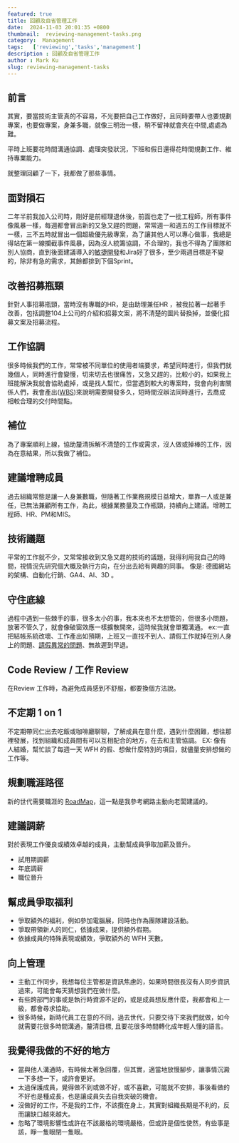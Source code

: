 ```yaml
---
featured: true
title: 回顧及自省管理工作
date:  2024-11-03 20:01:35 +0800
thumbnail:  reviewing-management-tasks.png
category:  Management   
tags:   ['reviewing','tasks','management']
description : 回顧及自省管理工作
author : Mark Ku
slug: reviewing-management-tasks
---
```

## 前言
其實，要當技術主管真的不容易，不光要把自己工作做好，且同時要帶人也要規劃專案，也要做專案，身兼多職，就像三明治一樣，稍不留神就會夾在中間,處處為難。  

平時上班要花時間溝通協調、處理突發狀況，下班和假日還得花時間規劃工作、維持專業能力。

就整理回顧了一下，我都做了那些事情。

## 面對隕石 
二年半前我加入公司時，剛好是前經理退休後，前面也走了一批工程師，所有事件像風暴一樣，每週都會冒出新的又急又趕的問題，常常週一和週五的工作目標就不一樣，三不五時就冒出一個超級優先級專案，為了讓其他人可以專心做事，我總是得站在第一線攔截事件風暴，因為沒人統籌協調，不合理的，我也不得為了團隊和別人協商，直到後面建議導入的[敏捷開發](https://blog.markkulab.net/introduce-agile-development-to-reduce-redundant-meetings/)和Jira好了很多，至少兩週目標是不變的，除非有急的需求，其餘都排到下個Sprint。

## 改善招募瓶頸
針對人事招募瓶頸，當時沒有專職的HR，是由助理兼任HR ，被我拉著一起著手改善，包括調整104上公司的介紹和招募文案，將不清楚的圖片替換掉，並優化招募文案及招募流程。

## 工作協調
很多時候我們的工作，常常被不同單位的使用者端要求，希望同時進行，但我們就幾個人，同時進行會變慢，切來切去也很痛苦，又急又趕的，比較小的，如果我上班能解決我就會協助處掉，或是找人幫忙，但當遇到較大的專案時，我會向利害關係人們，我會產出([WBS](https://blog.markkulab.net/talk-about-estimate-timetable-of-project/))來說明需要開發多久，短時間沒辦法同時進行，去喬成相較合理的交付時間點。

## 補位 
為了專案順利上線，協助釐清拆解不清楚的工作或需求，沒人做或掉棒的工作，因為在意結果，所以我做了補位。  

## 建議增聘成員 
過去組織常態是讓一人身兼數職，但隨著工作業務規模日益增大，單靠一人或是兼任，已無法兼顧所有工作，為此，根據業務量及工作瓶頸，持續向上建議。增聘工程師、HR、PM和MIS。
## 技術議題
平常的工作就不少，又常常接收到又急又趕的技術的議題，我得利用我自己的時間，視情況先研究個大概及執行方向，在分出去給有興趣的同事。 像是: 德國網站的架構、自動化行銷、GA4、AI、3D 。

## 守住底線
過程中遇到一些棘手的事，很多太小的事，我本來也不太想管的，但很多小問題，放著不管久了，就會像破窗效應一樣擴散開來，這時候我就會單獨溝通。
ex:一直把結帳系統改壞、工作產出如預期，上班又一直找不到人、請假工作就掉在別人身上的問題、[請假異常的問題](https://blog.markkulab.net/abnormal-leave-request/)、無故遲到早退。

## Code Review / 工作 Review 
在Review 工作時，為避免成員感到不舒服，都要換個方法說。 

## 不定期 1 on 1 
不定期帶同仁出去吃飯或咖啡廳聊聊，了解成員在意什麼，遇到什麼困難，想往那裡發展，找到組織和成員間有可以互相配合的地方，在去和主管協調。 EX: 像有人結婚，幫忙談了每週一天 WFH 的假、想做什麼特別的項目，就儘量安排想做的工作等。

## 規劃職涯路徑 
新的世代需要職涯的 [RoadMap](https://blog.markkulab.net/solving-the-middle-developer-career-dilemma/)，這一點是我參考網路主動向老闆建議的。

## 建議調薪
對於表現工作優良或績效卓越的成員，主動幫成員爭取加薪及晉升。
* 試用期調薪
* 年底調薪
* 職位晉升

## 幫成員爭取福利
* 爭取額外的福利，例如參加電腦展，同時也作為團隊建設活動。
* 爭取帶領新人的同仁，依據成果，提供額外假期。
* 依據成員的特殊表現或績效，爭取額外的 WFH 天數。

## 向上管理
* 主動工作同步，我想每位主管都是資訊焦慮的，如果時間很長沒有人同步資訊過來，可能會每天猜想我們在做什麼。
* 有些跨部門的事或是執行時資源不足的，或是成員想反應什麼，我都會和上一級，都會尋求協助。
* 很多時候，新時代員工在意的不同，過去世代，只要交待下來我們就做，如今就需要花很多時間溝通，釐清目標, 且要花很多時間轉化成年輕人懂的語言。

## 我覺得我做的不好的地方
* 當與他人溝通時，有時候太著急回覆，但其實，適當地放慢腳步，讓事情沉澱一下多想一下，或許會更好。
* 太過保護成員，覺得做不到或做不好，或不喜歡，可能就不安排，事後看做的不好也是種成長，也是讓成員失去自我突破的機會。
* 沒做好的工作，不是我的工作，不該攬在身上，其實對組織長期是不利的，反而讓缺口越來越大。
* 忽略了環境影響性或許在不該嚴格的環境嚴格，但或許是個性使然，有些事是該，睜一隻眼閉一隻眼。



